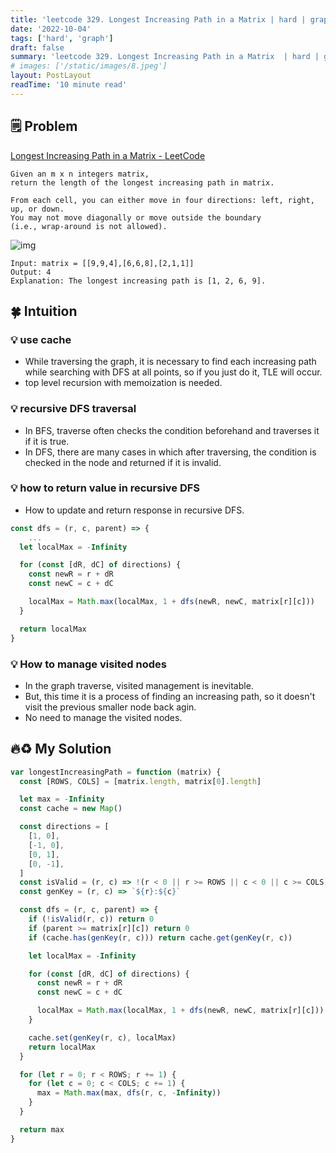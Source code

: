 ```yaml
---
title: 'leetcode 329. Longest Increasing Path in a Matrix | hard | graph | javascript'
date: '2022-10-04'
tags: ['hard', 'graph']
draft: false
summary: 'leetcode 329. Longest Increasing Path in a Matrix  | hard | graph | javascript'
# images: ['/static/images/8.jpeg']
layout: PostLayout
readTime: '10 minute read'
---
```


## 🗒️ Problem

[Longest Increasing Path in a Matrix - LeetCode](https://leetcode.com/problems/longest-increasing-path-in-a-matrix/)

```
Given an m x n integers matrix,
return the length of the longest increasing path in matrix.

From each cell, you can either move in four directions: left, right, up, or down.
You may not move diagonally or move outside the boundary
(i.e., wrap-around is not allowed).
```

![img](https://assets.leetcode.com/uploads/2021/01/05/grid1.jpg)

```
Input: matrix = [[9,9,4],[6,6,8],[2,1,1]]
Output: 4
Explanation: The longest increasing path is [1, 2, 6, 9].
```

## 🍀 Intuition

### 💡 use cache

- While traversing the graph, it is necessary to find each increasing path while searching with DFS at all points, so if you just do it, TLE will occur.
- top level recursion with memoization is needed.

### 💡 recursive DFS traversal

- In BFS, traverse often checks the condition beforehand and traverses it if it is true.
- In DFS, there are many cases in which after traversing, the condition is checked in the node and returned if it is invalid.

### 💡 how to return value in recursive DFS

- How to update and return response in recursive DFS.

```javascript
const dfs = (r, c, parent) => {
    ...
  let localMax = -Infinity

  for (const [dR, dC] of directions) {
    const newR = r + dR
    const newC = c + dC

    localMax = Math.max(localMax, 1 + dfs(newR, newC, matrix[r][c]))
  }

  return localMax
}
```

### 💡 How to manage visited nodes

- In the graph traverse, visited management is inevitable.
- But, this time it is a process of finding an increasing path, so it doesn't visit the previous smaller node back agin.
- No need to manage the visited nodes.

## 🔥♻️ My Solution

```javascript
var longestIncreasingPath = function (matrix) {
  const [ROWS, COLS] = [matrix.length, matrix[0].length]

  let max = -Infinity
  const cache = new Map()

  const directions = [
    [1, 0],
    [-1, 0],
    [0, 1],
    [0, -1],
  ]
  const isValid = (r, c) => !(r < 0 || r >= ROWS || c < 0 || c >= COLS)
  const genKey = (r, c) => `${r}:${c}`

  const dfs = (r, c, parent) => {
    if (!isValid(r, c)) return 0
    if (parent >= matrix[r][c]) return 0
    if (cache.has(genKey(r, c))) return cache.get(genKey(r, c))

    let localMax = -Infinity

    for (const [dR, dC] of directions) {
      const newR = r + dR
      const newC = c + dC

      localMax = Math.max(localMax, 1 + dfs(newR, newC, matrix[r][c]))
    }

    cache.set(genKey(r, c), localMax)
    return localMax
  }

  for (let r = 0; r < ROWS; r += 1) {
    for (let c = 0; c < COLS; c += 1) {
      max = Math.max(max, dfs(r, c, -Infinity))
    }
  }

  return max
}
```
